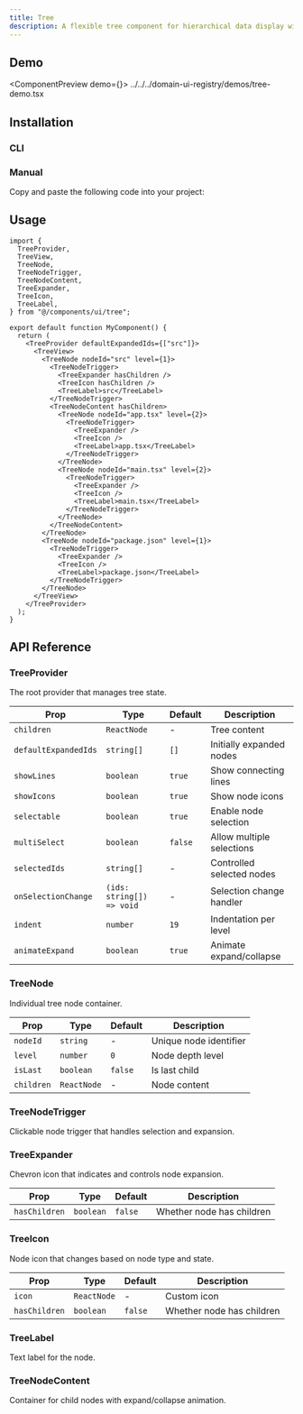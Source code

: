 ```yaml
---
title: Tree
description: A flexible tree component for hierarchical data display with expand/collapse functionality and selection states.
---
```



## Demo

<ComponentPreview demo={<TreeDemo />}>
  <include>../../../domain-ui-registry/demos/tree-demo.tsx</include>
</ComponentPreview>

## Installation

### CLI

<RegistryCliCommands name="tree" type="free" />

### Manual

Copy and paste the following code into your project:

<RegistryAllFiles name="tree" type="free" />

## Usage

```tsx
import {
  TreeProvider,
  TreeView,
  TreeNode,
  TreeNodeTrigger,
  TreeNodeContent,
  TreeExpander,
  TreeIcon,
  TreeLabel,
} from "@/components/ui/tree";

export default function MyComponent() {
  return (
    <TreeProvider defaultExpandedIds={["src"]}>
      <TreeView>
        <TreeNode nodeId="src" level={1}>
          <TreeNodeTrigger>
            <TreeExpander hasChildren />
            <TreeIcon hasChildren />
            <TreeLabel>src</TreeLabel>
          </TreeNodeTrigger>
          <TreeNodeContent hasChildren>
            <TreeNode nodeId="app.tsx" level={2}>
              <TreeNodeTrigger>
                <TreeExpander />
                <TreeIcon />
                <TreeLabel>app.tsx</TreeLabel>
              </TreeNodeTrigger>
            </TreeNode>
            <TreeNode nodeId="main.tsx" level={2}>
              <TreeNodeTrigger>
                <TreeExpander />
                <TreeIcon />
                <TreeLabel>main.tsx</TreeLabel>
              </TreeNodeTrigger>
            </TreeNode>
          </TreeNodeContent>
        </TreeNode>
        <TreeNode nodeId="package.json" level={1}>
          <TreeNodeTrigger>
            <TreeExpander />
            <TreeIcon />
            <TreeLabel>package.json</TreeLabel>
          </TreeNodeTrigger>
        </TreeNode>
      </TreeView>
    </TreeProvider>
  );
}
```

## API Reference

### TreeProvider

The root provider that manages tree state.

| Prop | Type | Default | Description |
|------|------|---------|-------------|
| `children` | `ReactNode` | - | Tree content |
| `defaultExpandedIds` | `string[]` | `[]` | Initially expanded nodes |
| `showLines` | `boolean` | `true` | Show connecting lines |
| `showIcons` | `boolean` | `true` | Show node icons |
| `selectable` | `boolean` | `true` | Enable node selection |
| `multiSelect` | `boolean` | `false` | Allow multiple selections |
| `selectedIds` | `string[]` | - | Controlled selected nodes |
| `onSelectionChange` | `(ids: string[]) => void` | - | Selection change handler |
| `indent` | `number` | `19` | Indentation per level |
| `animateExpand` | `boolean` | `true` | Animate expand/collapse |

### TreeNode

Individual tree node container.

| Prop | Type | Default | Description |
|------|------|---------|-------------|
| `nodeId` | `string` | - | Unique node identifier |
| `level` | `number` | `0` | Node depth level |
| `isLast` | `boolean` | `false` | Is last child |
| `children` | `ReactNode` | - | Node content |

### TreeNodeTrigger

Clickable node trigger that handles selection and expansion.

### TreeExpander

Chevron icon that indicates and controls node expansion.

| Prop | Type | Default | Description |
|------|------|---------|-------------|
| `hasChildren` | `boolean` | `false` | Whether node has children |

### TreeIcon

Node icon that changes based on node type and state.

| Prop | Type | Default | Description |
|------|------|---------|-------------|
| `icon` | `ReactNode` | - | Custom icon |
| `hasChildren` | `boolean` | `false` | Whether node has children |

### TreeLabel

Text label for the node.

### TreeNodeContent

Container for child nodes with expand/collapse animation.
```